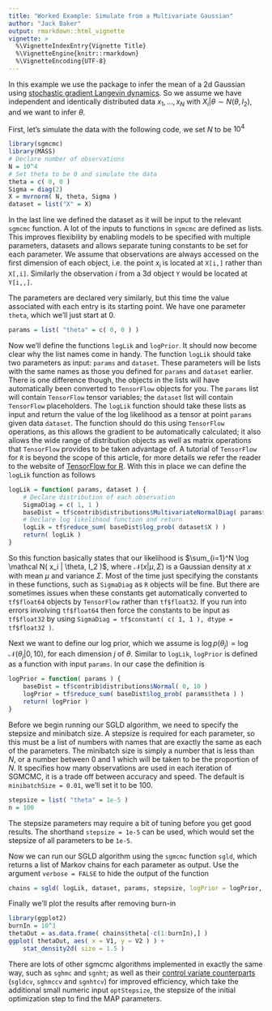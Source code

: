 ```yaml
---
title: "Worked Example: Simulate from a Multivariate Gaussian"
author: "Jack Baker"
output: rmarkdown::html_vignette
vignette: >
  %\VignetteIndexEntry{Vignette Title}
  %\VignetteEngine{knitr::rmarkdown}
  %\VignetteEncoding{UTF-8}
---
```


In this example we use the package to infer the mean of a 2d Gaussian using [stochastic gradient Langevin dynamics](http://machinelearning.wustl.edu/mlpapers/paper_files/ICML2011Welling_398.pdf). So we assume we have independent and identically distributed data $x_1, \dots, x_N$ with $X_i | \theta \sim N( \theta, I_2 )$, and we want to infer $\theta$.

First, let's simulate the data with the following code, we set $N$ to be $10^4$
```r
library(sgmcmc)
library(MASS)
# Declare number of observations
N = 10^4
# Set theta to be 0 and simulate the data
theta = c( 0, 0 )
Sigma = diag(2)
X = mvrnorm( N, theta, Sigma )
dataset = list("X" = X)
```
In the last line we defined the dataset as it will be input to the relevant `sgmcmc` function. A lot of the inputs to functions in `sgmcmc` are defined as lists. This improves flexibility by enabling models to be specified with multiple parameters, datasets and allows separate tuning constants to be set for each parameter. We assume that observations are always accessed on the first dimension of each object, i.e. the point $x_i$ is located at `X[i,]` rather than `X[,i]`. Similarly the observation $i$ from a 3d object `Y` would be located at `Y[i,,]`.

The parameters are declared very similarly, but this time the value associated with each entry is its starting point. We have one parameter `theta`, which we'll just start at 0.
```r
params = list( "theta" = c( 0, 0 ) )
```

Now we'll define the functions `logLik` and `logPrior`. It should now become clear why the list names come in handy. The function `logLik` should take two parameters as input: `params` and `dataset`. These parameters will be lists with the same names as those you defined for `params` and `dataset` earlier. There is one difference though, the objects in the lists will have automatically been converted to `TensorFlow` objects for you. The `params` list will contain `TensorFlow` tensor variables; the `dataset` list will contain `TensorFlow` placeholders. The `logLik` function should take these lists as input and return the value of the log likelihood as a tensor at point `params` given data `dataset`. The function should do this using `TensorFlow` operations, as this allows the gradient to be automatically calculated; it also allows the wide range of distribution objects as well as matrix operations that `TensorFlow` provides to be taken advantage of. A tutorial of `TensorFlow` for `R` is beyond the scope of this article, for more details we refer the reader to the website of [TensorFlow for R](https://tensorflow.rstudio.com/). With this in place we can define the `logLik` function as follows
```r
logLik = function( params, dataset ) {
    # Declare distribution of each observation
    SigmaDiag = c( 1, 1 )
    baseDist = tf$contrib$distributions$MultivariateNormalDiag( params$theta, SigmaDiag )
    # Declare log likelihood function and return
    logLik = tf$reduce_sum( baseDist$log_prob( dataset$X ) )
    return( logLik )
}
```
So this function basically states that our likelihood is $\sum_{i=1}^N \log \mathcal N( x_i | \theta, I_2 )$, where $\mathcal N( x | \mu, \Sigma )$ is a Gaussian density at $x$ with mean $\mu$ and variance $\Sigma$. Most of the time just specifying the constants in these functions, such as `SigmaDiag` as `R` objects will be fine. But there are sometimes issues when these constants get automatically converted to `tf$float64` objects by `TensorFlow` rather than `tf$float32`. If you run into errors involving `tf$float64` then force the constants to be input as `tf$float32` by using `SigmaDiag = tf$constant( c( 1, 1 ), dtype = tf$float32 )`.

Next we want to define our log prior, which we assume is $\log p( \theta_j ) = \log \mathcal N(\theta_j | 0,10)$, for each dimension $j$ of $\theta$. Similar to `logLik`, `logPrior` is defined as a function with input `params`. In our case the definition is
```r
logPrior = function( params ) {
    baseDist = tf$contrib$distributions$Normal( 0, 10 )
    logPrior = tf$reduce_sum( baseDist$log_prob( params$theta ) )
    return( logPrior )
}
```

Before we begin running our SGLD algorithm, we need to specify the stepsize and minibatch size. A stepsize is required for each parameter, so this must be a list of numbers with names that are exactly the same as each of the parameters. The minibatch size is simply a number that is less than $N$, or a number between 0 and 1 which will be taken to be the proportion of $N$. It specifies how many observations are used in each iteration of SGMCMC, it is a trade off between accuracy and speed. The default is `minibatchSize = 0.01`, we'll set it to be 100.
```r
stepsize = list( "theta" = 1e-5 )
n = 100
```
The stepsize parameters may require a bit of tuning before you get good results. The shorthand `stepsize = 1e-5` can be used, which would set the stepsize of all parameters to be `1e-5`.

Now we can run our SGLD algorithm using the `sgmcmc` function `sgld`, which returns a list of Markov chains for each parameter as output. Use the argument `verbose = FALSE` to hide the output of the function
```r
chains = sgld( logLik, dataset, params, stepsize, logPrior = logPrior, minibatchSize = n)
```

Finally we'll plot the results after removing burn-in
```r
library(ggplot2)
burnIn = 10^3
thetaOut = as.data.frame( chains$theta[-c(1:burnIn),] )
ggplot( thetaOut, aes( x = V1, y = V2 ) ) +
    stat_density2d( size = 1.5 )
```

There are lots of other sgmcmc algorithms implemented in exactly the same way, such as `sghmc` and `sgnht`; as well as their [control variate counterparts](https://arxiv.org/pdf/1705.05439.pdf) (`sgldcv`, `sghmccv` and `sgnhtcv`) for improved efficiency, which take the additional small numeric input `optStepsize`, the stepsize of the initial optimization step to find the MAP parameters.
